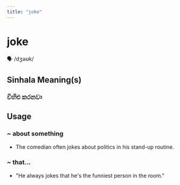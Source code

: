 ```yaml
---
title: "joke"
---
```


# joke

🗣️ /dʒəʊk/

## Sinhala Meaning(s)

### විහිළු කරනවා

## Usage

### ~ about something

- The comedian often jokes about politics in his stand-up routine.


### ~ that...

- "He always jokes that he's the funniest person in the room."

